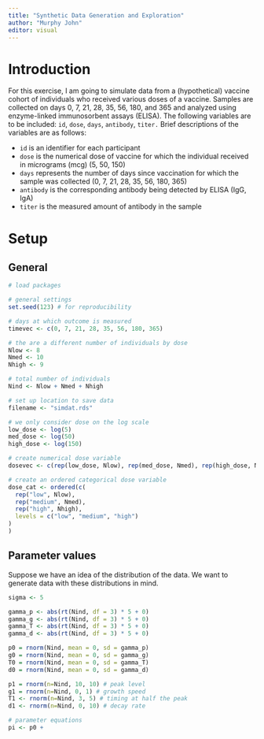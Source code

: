 ```yaml
---
title: "Synthetic Data Generation and Exploration"
author: "Murphy John"
editor: visual
---
```


# Introduction

For this exercise, I am going to simulate data from a (hypothetical) vaccine cohort of individuals who received various doses of a vaccine. Samples are collected on days 0, 7, 21, 28, 35, 56, 180, and 365 and analyzed using enzyme-linked immunosorbent assays (ELISA). The following variables are to be included: `id`, `dose`, `days`, `antibody`, `titer.` Brief descriptions of the variables are as follows:

-   `id` is an identifier for each participant
-   `dose` is the numerical dose of vaccine for which the individual received in micrograms (mcg) (5, 50, 150)
-   `days` represents the number of days since vaccination for which the sample was collected (0, 7, 21, 28, 35, 56, 180, 365)
-   `antibody` is the corresponding antibody being detected by ELISA (IgG, IgA)
-   `titer` is the measured amount of antibody in the sample

# Setup

## General 

```r
# load packages

```

```r
# general settings
set.seed(123) # for reproducibility

# days at which outcome is measured
timevec <- c(0, 7, 21, 28, 35, 56, 180, 365)

# the are a different number of individuals by dose
Nlow <- 8
Nmed <- 10
Nhigh <- 9

# total number of individuals
Nind <- Nlow + Nmed + Nhigh

# set up location to save data
filename <- "simdat.rds"

# we only consider dose on the log scale
low_dose <- log(5)
med_dose <- log(50)
high_dose <- log(150)

# create numerical dose variable
dosevec <- c(rep(low_dose, Nlow), rep(med_dose, Nmed), rep(high_dose, Nhigh))

# create an ordered categorical dose variable
dose_cat <- ordered(c(
  rep("low", Nlow),
  rep("medium", Nmed),
  rep("high", Nhigh),
  levels = c("low", "medium", "high")
)
)
```

## Parameter values

Suppose we have an idea of the distribution of the data. We want to generate data with these distributions in mind. 

```r
sigma <- 5

gamma_p <- abs(rt(Nind, df = 3) * 5 + 0)  
gamma_g <- abs(rt(Nind, df = 3) * 5 + 0)
gamma_T <- abs(rt(Nind, df = 3) * 5 + 0)
gamma_d <- abs(rt(Nind, df = 3) * 5 + 0)

p0 = rnorm(Nind, mean = 0, sd = gamma_p)
g0 = rnorm(Nind, mean = 0, sd = gamma_g)
T0 = rnorm(Nind, mean = 0, sd = gamma_T)
d0 = rnorm(Nind, mean = 0, sd = gamma_d)

p1 = rnorm(n=Nind, 10, 10) # peak level
g1 = rnorm(n=Nind, 0, 1) # growth speed
T1 <- rnorm(n=Nind, 3, 5) # timing at half the peak
d1 <- rnorm(n=Nind, 0, 10) # decay rate

# parameter equations
pi <- p0 + 
```



